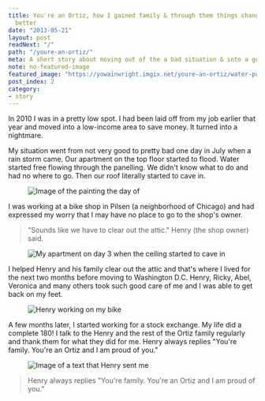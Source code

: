 ```yaml
---
title: You're an Ortiz, how I gained family & through them things changed for the
  better
date: "2013-05-21"
layout: post
readNext: "/"
path: "/youre-an-ortiz/"
meta: A short story about moving out of the a bad situation & into a good one
note: no-featured-image
featured_image: "https://yowainwright.imgix.net/youre-an-ortiz/water-puddles.jpg"
post_index: 2
category:
- story
---
```


In 2010 I was in a pretty low spot. I had been laid off from my job earlier that year and moved into a low-income area to save money. It turned into a nightmare.

My situation went from not very good to pretty bad one day in July when a rain storm came. Our apartment on the top floor started to flood. Water started free flowing through the panelling. We didn't know what to do and had no where to go. Then our roof literally started to cave in.

<figure>
<img src="https://yowainwright.imgix.net/youre-an-ortiz/water-logged-ceiling.jpg?w=800&h=800&fit=crop&crop=focalpoint&auto=format" alt="Image of the painting the day of" />
</figure>

I was working at a bike shop in Pilsen (a neighborhood of Chicago) and had expressed my worry that I may have no place to go to the shop's owner.

> "Sounds like we have to clear out the attic." Henry (the shop owner) said.

<figure>
<img src="https://yowainwright.imgix.net/youre-an-ortiz/water-puddles.jpg?w=800&h=800&fit=crop&crop=focalpoint&auto=format" alt="My apartment on day 3 when the ceiling started to cave in" />
</figure>

I helped Henry and his family clear out the attic and that's where I lived for the next two months before moving to Washington D.C.
Henry, Ricky, Abel, Veronica and many others took such good care of me and I was able to get back on my feet.

<figure>
<img src="https://yowainwright.imgix.net/youre-an-ortiz/henry-working-on-bike.jpg?w=800&h=800&fit=crop&crop=focalpoint&auto=format" alt="Henry working on my bike" />
</figure>

A few months later, I started working for a stock exchange. My life did a complete 180!
I talk to the Henry and the rest of the Ortiz family regularly and thank them for what they did for me.
Henry always replies "You're family. You're an Ortiz and I am proud of you."

<figure>
<img src="https://yowainwright.imgix.net/youre-an-ortiz/text-message.jpg?w=800&h=800&fit=crop&crop=focalpoint&auto=format?w=800&h=800&fit=crop&crop=focalpoint&auto=format" alt="Image of a text that Henry sent me" />
</figure>

> Henry always replies "You're family. You're an Ortiz and I am proud of you."
